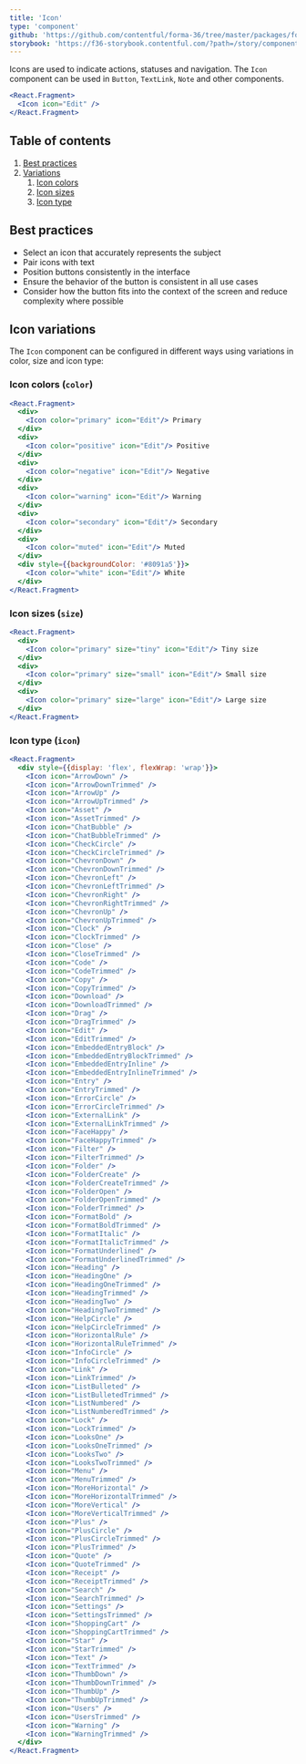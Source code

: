 ```yaml
---
title: 'Icon'
type: 'component'
github: 'https://github.com/contentful/forma-36/tree/master/packages/forma-36-react-components/src/components/Icon'
storybook: 'https://f36-storybook.contentful.com/?path=/story/components-icon--icon-default'
---
```


Icons are used to indicate actions, statuses and navigation. The `Icon` component can be used in `Button`, `TextLink`, `Note` and other components.

```jsx
<React.Fragment>
  <Icon icon="Edit" />
</React.Fragment>
```

## Table of contents

1. [Best practices](#best-practices)
2. [Variations](#variations)
   1. [Icon colors](#icon-colors)
   2. [Icon sizes](#icon-sizes)
   3. [Icon type](#icon-type)

## Best practices <a name="best-practices" />

- Select an icon that accurately represents the subject
- Pair icons with text
- Position buttons consistently in the interface
- Ensure the behavior of the button is consistent in all use cases
- Consider how the button fits into the context of the screen and reduce complexity where possible

## Icon variations <a name="variations" />

The `Icon` component can be configured in different ways using variations in color, size and icon type:

### Icon colors (`color`) <a name="icon-colors" />

```jsx
<React.Fragment>
  <div>
    <Icon color="primary" icon="Edit"/> Primary
  </div>
  <div>
    <Icon color="positive" icon="Edit"/> Positive
  </div>
  <div>
    <Icon color="negative" icon="Edit"/> Negative
  </div>
  <div>
    <Icon color="warning" icon="Edit"/> Warning
  </div>
  <div>
    <Icon color="secondary" icon="Edit"/> Secondary
  </div>
  <div>
    <Icon color="muted" icon="Edit"/> Muted
  </div>
  <div style={{backgroundColor: '#8091a5'}}>
    <Icon color="white" icon="Edit"/> White
  </div>
</React.Fragment>
```

### Icon sizes (`size`) <a name="icon-sizes" />

```jsx
<React.Fragment>
  <div>
    <Icon color="primary" size="tiny" icon="Edit"/> Tiny size
  </div>
  <div>
    <Icon color="primary" size="small" icon="Edit"/> Small size
  </div>
  <div>
    <Icon color="primary" size="large" icon="Edit"/> Large size
  </div>
</React.Fragment>
```

### Icon type (`icon`) <a name="icon-type" />

```jsx
<React.Fragment>
  <div style={{display: 'flex', flexWrap: 'wrap'}}>
    <Icon icon="ArrowDown" />
    <Icon icon="ArrowDownTrimmed" />
    <Icon icon="ArrowUp" />
    <Icon icon="ArrowUpTrimmed" />
    <Icon icon="Asset" />
    <Icon icon="AssetTrimmed" />
    <Icon icon="ChatBubble" />
    <Icon icon="ChatBubbleTrimmed" />
    <Icon icon="CheckCircle" />
    <Icon icon="CheckCircleTrimmed" />
    <Icon icon="ChevronDown" />
    <Icon icon="ChevronDownTrimmed" />
    <Icon icon="ChevronLeft" />
    <Icon icon="ChevronLeftTrimmed" />
    <Icon icon="ChevronRight" />
    <Icon icon="ChevronRightTrimmed" />
    <Icon icon="ChevronUp" />
    <Icon icon="ChevronUpTrimmed" />
    <Icon icon="Clock" />
    <Icon icon="ClockTrimmed" />
    <Icon icon="Close" />
    <Icon icon="CloseTrimmed" />
    <Icon icon="Code" />
    <Icon icon="CodeTrimmed" />
    <Icon icon="Copy" />
    <Icon icon="CopyTrimmed" />
    <Icon icon="Download" />
    <Icon icon="DownloadTrimmed" />
    <Icon icon="Drag" />
    <Icon icon="DragTrimmed" />
    <Icon icon="Edit" />
    <Icon icon="EditTrimmed" />
    <Icon icon="EmbeddedEntryBlock" />
    <Icon icon="EmbeddedEntryBlockTrimmed" />
    <Icon icon="EmbeddedEntryInline" />
    <Icon icon="EmbeddedEntryInlineTrimmed" />
    <Icon icon="Entry" />
    <Icon icon="EntryTrimmed" />
    <Icon icon="ErrorCircle" />
    <Icon icon="ErrorCircleTrimmed" />
    <Icon icon="ExternalLink" />
    <Icon icon="ExternalLinkTrimmed" />
    <Icon icon="FaceHappy" />
    <Icon icon="FaceHappyTrimmed" />
    <Icon icon="Filter" />
    <Icon icon="FilterTrimmed" />
    <Icon icon="Folder" />
    <Icon icon="FolderCreate" />
    <Icon icon="FolderCreateTrimmed" />
    <Icon icon="FolderOpen" />
    <Icon icon="FolderOpenTrimmed" />
    <Icon icon="FolderTrimmed" />
    <Icon icon="FormatBold" />
    <Icon icon="FormatBoldTrimmed" />
    <Icon icon="FormatItalic" />
    <Icon icon="FormatItalicTrimmed" />
    <Icon icon="FormatUnderlined" />
    <Icon icon="FormatUnderlinedTrimmed" />
    <Icon icon="Heading" />
    <Icon icon="HeadingOne" />
    <Icon icon="HeadingOneTrimmed" />
    <Icon icon="HeadingTrimmed" />
    <Icon icon="HeadingTwo" />
    <Icon icon="HeadingTwoTrimmed" />
    <Icon icon="HelpCircle" />
    <Icon icon="HelpCircleTrimmed" />
    <Icon icon="HorizontalRule" />
    <Icon icon="HorizontalRuleTrimmed" />
    <Icon icon="InfoCircle" />
    <Icon icon="InfoCircleTrimmed" />
    <Icon icon="Link" />
    <Icon icon="LinkTrimmed" />
    <Icon icon="ListBulleted" />
    <Icon icon="ListBulletedTrimmed" />
    <Icon icon="ListNumbered" />
    <Icon icon="ListNumberedTrimmed" />
    <Icon icon="Lock" />
    <Icon icon="LockTrimmed" />
    <Icon icon="LooksOne" />
    <Icon icon="LooksOneTrimmed" />
    <Icon icon="LooksTwo" />
    <Icon icon="LooksTwoTrimmed" />
    <Icon icon="Menu" />
    <Icon icon="MenuTrimmed" />
    <Icon icon="MoreHorizontal" />
    <Icon icon="MoreHorizontalTrimmed" />
    <Icon icon="MoreVertical" />
    <Icon icon="MoreVerticalTrimmed" />
    <Icon icon="Plus" />
    <Icon icon="PlusCircle" />
    <Icon icon="PlusCircleTrimmed" />
    <Icon icon="PlusTrimmed" />
    <Icon icon="Quote" />
    <Icon icon="QuoteTrimmed" />
    <Icon icon="Receipt" />
    <Icon icon="ReceiptTrimmed" />
    <Icon icon="Search" />
    <Icon icon="SearchTrimmed" />
    <Icon icon="Settings" />
    <Icon icon="SettingsTrimmed" />
    <Icon icon="ShoppingCart" />
    <Icon icon="ShoppingCartTrimmed" />
    <Icon icon="Star" />
    <Icon icon="StarTrimmed" />
    <Icon icon="Text" />
    <Icon icon="TextTrimmed" />
    <Icon icon="ThumbDown" />
    <Icon icon="ThumbDownTrimmed" />
    <Icon icon="ThumbUp" />
    <Icon icon="ThumbUpTrimmed" />
    <Icon icon="Users" />
    <Icon icon="UsersTrimmed" />
    <Icon icon="Warning" />
    <Icon icon="WarningTrimmed" />
  </div>
</React.Fragment>
```
